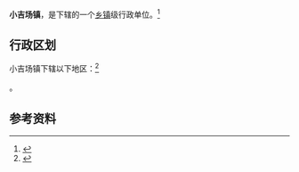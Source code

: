 {{中国乡级行政区|52/05/02/124/000}}

'''小吉场镇'''，是{{PRC admin/fullname|52/05/02/124/000|3}}下辖的一个[[乡镇|乡镇]]级行政单位。<ref>{{PRC admin/ref sgc|{{PRC admin/parent|52/05/02/124/000}}}}</ref>

== 行政区划 ==

小吉场镇下辖以下地区：<ref>{{PRC admin/ref sgc|52/05/02/124/000}}</ref>

{{PRC admin/children|52/05/02/124/000}}。

== 参考资料 ==

{{reflist}}

{{行政区划小作品}}
{{PRC admin/navcat|52/05/02/124/000}}